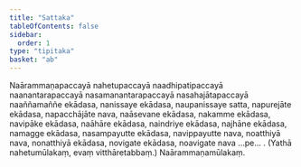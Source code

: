 ```yaml
---
title: "Sattaka"
tableOfContents: false
sidebar:
  order: 1
type: "tipitaka"
basket: "ab"
---
```



<DynamicBreadcrumb />

<Paragraph number="1191">
Naārammaṇapaccayā nahetupaccayā naadhipatipaccayā naanantarapaccayā nasamanantarapaccayā nasahajātapaccayā naaññamaññe ekādasa, nanissaye ekādasa, naupanissaye satta, napurejāte ekādasa, napacchājāte nava, naāsevane ekādasa, nakamme ekādasa, navipāke ekādasa, naāhāre ekādasa, naindriye ekādasa, najhāne ekādasa, namagge ekādasa, nasampayutte ekādasa, navippayutte nava, noatthiyā nava, nonatthiyā ekādasa, novigate ekādasa, noavigate nava …pe… .

</Paragraph>

<Paragraph number="1192" type="center">
(Yathā nahetumūlakaṃ, evaṃ vitthāretabbaṃ.)



</Paragraph>

<Paragraph number="1193" type="center">
Naārammaṇamūlakaṃ.
</Paragraph>